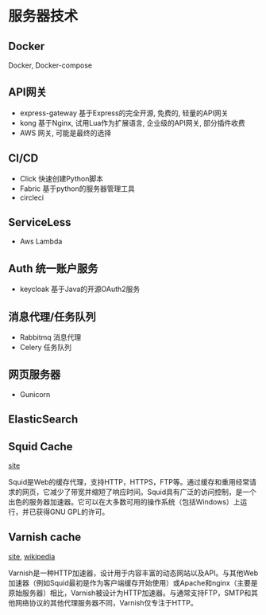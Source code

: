 = 服务器技术 =

== Docker ==

Docker, Docker-compose

== API网关 ==

* express-gateway 基于Express的完全开源, 免费的, 轻量的API网关
* kong 基于Nginx, 试用Lua作为扩展语言, 企业级的API网关, 部分插件收费
* AWS 网关, 可能是最终的选择

== CI/CD ==

* Click 快速创建Python脚本
* Fabric 基于python的服务器管理工具
* circleci


== ServiceLess ==

* Aws Lambda


== Auth 统一账户服务 ==

* keycloak 基于Java的开源OAuth2服务


== 消息代理/任务队列 ==

* Rabbitmq 消息代理
* Celery 任务队列

== 网页服务器 ==

* Gunicorn


== ElasticSearch ==


== Squid Cache ==

[[http://www.squid-cache.org/|site]]

Squid是Web的缓存代理，支持HTTP，HTTPS，FTP等。通过缓存和重用经常请求的网页，它减少了带宽并缩短了响应时间。Squid具有广泛的访问控制，是一个出色的服务器加速器。它可以在大多数可用的操作系统（包括Windows）上运行，并已获得GNU GPL的许可。


== Varnish cache ==

[[https://varnish-cache.org/intro/index.html|site]], [[https://en.wikipedia.org/wiki/Varnish_(software)|wikipedia]]

Varnish是一种HTTP加速器，设计用于内容丰富的动态网站以及API。与其他Web加速器（例如Squid最初是作为客户端缓存开始使用）或Apache和nginx（主要是原始服务器）相比，Varnish被设计为HTTP加速器。与通常支持FTP，SMTP和其他网络协议的其他代理服务器不同，Varnish仅专注于HTTP。
